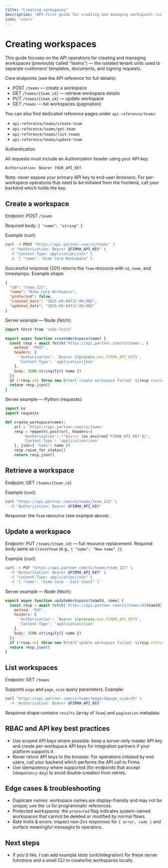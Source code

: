 ```yaml
---
title: "Creating workspaces"
description: "API-first guide for creating and managing workspaces (siloed environments) for your customers."
icon: 'users'
---
```


# Creating workspaces

This guide focuses on the API operations for creating and managing workspaces (previously called "teams") — the isolated tenant units used to separate customers' templates, documents, and signing requests.

Core endpoints (see the API reference for full details):

- POST `/teams` — create a workspace
- GET `/teams/{team_id}` — retrieve workspace details
- PUT `/teams/{team_id}` — update workspace
- GET `/teams` — list workspaces (pagination)

You can also find dedicated reference pages under `api-reference/teams`:

- `api-reference/teams/create-team`
- `api-reference/teams/get-team`
- `api-reference/teams/list-teams`
- `api-reference/teams/update-team`

Authentication

All requests must include an Authorization header using your API key:

```
Authorization: Bearer YOUR_API_KEY
```

Note: never expose your primary API key to end-user browsers. For per-workspace operations that need to be initiated from the frontend, call your backend which holds the key.

## Create a workspace

Endpoint: POST `/teams`

Required body: `{ "name": "string" }`

Example (curl):

```bash
curl -X POST "https://api.partner.com/v1/teams" \
  -H "Authorization: Bearer $FIRMA_API_KEY" \
  -H "Content-Type: application/json" \
  -d '{ "name": "Acme Corp Workspace" }'
```

Successful response (201) returns the `Team` resource with `id`, `name`, and timestamps. Example shape:

```json
{
  "id": "team_123",
  "name": "Acme Corp Workspace",
  "protected": false,
  "created_date": "2025-09-04T12:00:00Z",
  "updated_date": "2025-09-04T12:00:00Z"
}
```

Server example — Node (fetch):

```js
import fetch from 'node-fetch'

export async function createWorkspace(name) {
  const resp = await fetch('https://api.partner.com/v1/teams', {
    method: 'POST',
    headers: {
      'Authorization': `Bearer ${process.env.FIRMA_API_KEY}`,
      'Content-Type': 'application/json'
    },
    body: JSON.stringify({ name })
  })
  if (!resp.ok) throw new Error(`create workspace failed: ${resp.status}`)
  return resp.json()
}
```

Server example — Python (requests):

```py
import os
import requests

def create_workspace(name):
    url = 'https://api.partner.com/v1/teams'
    resp = requests.post(url, headers={
        'Authorization': f"Bearer {os.environ['FIRMA_API_KEY']}",
        'Content-Type': 'application/json'
    }, json={ 'name': name })
    resp.raise_for_status()
    return resp.json()
```

## Retrieve a workspace

Endpoint: GET `/teams/{team_id}`

Example (curl):

```bash
curl "https://api.partner.com/v1/teams/team_123" \
  -H "Authorization: Bearer $FIRMA_API_KEY"
```

Response: the `Team` resource (see example above).

## Update a workspace

Endpoint: PUT `/teams/{team_id}` — full resource replacement. Required body same as `CreateTeam` (e.g., `{ "name": "New name" }`).

Example (curl):

```bash
curl -X PUT "https://api.partner.com/v1/teams/team_123" \
  -H "Authorization: Bearer $FIRMA_API_KEY" \
  -H "Content-Type: application/json" \
  -d '{ "name": "Acme Corp - East Coast" }'
```

Server example — Node (fetch):

```js
export async function updateWorkspace(teamId, name) {
  const resp = await fetch(`https://api.partner.com/v1/teams/${teamId}`, {
    method: 'PUT',
    headers: {
      'Authorization': `Bearer ${process.env.FIRMA_API_KEY}`,
      'Content-Type': 'application/json'
    },
    body: JSON.stringify({ name })
  })
  if (!resp.ok) throw new Error(`update workspace failed: ${resp.status}`)
  return resp.json()
}
```

## List workspaces

Endpoint: GET `/teams`

Supports `page` and `page_size` query parameters. Example:

```bash
curl "https://api.partner.com/v1/teams?page=1&page_size=20" \
  -H "Authorization: Bearer $FIRMA_API_KEY"
```

Response shape contains `results` (array of `Team`) and `pagination` metadata.

## RBAC and API key best practices

- Use scoped API keys where possible: keep a server-only master API key and create per-workspace API keys for integration partners if your platform supports it.
- Never return API keys to the browser. For operations initiated by end users, call your backend which performs the API call to Firma.
- Use idempotency where supported (for endpoints that accept `Idempotency-Key`) to avoid double-creation from retries.

## Edge cases & troubleshooting

- Duplicate names: workspace names are display-friendly and may not be unique; use the `id` for programmatic references.
- Protected workspaces: the `protected` flag indicates system-owned workspaces that cannot be deleted or modified by normal flows.
- Rate limits & errors: inspect non-2xx responses for `{ error, code }` and surface meaningful messages to operators.

## Next steps

- If you'd like, I can add example tests (unit/integration) for these server functions and a small CLI to create/list workspaces locally.
